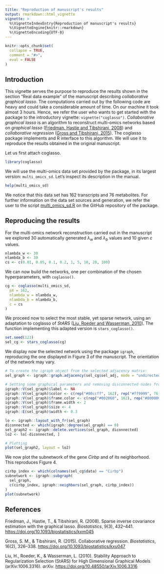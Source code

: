 ```yaml
---
title: "Reproduction of manuscript's results"
output: rmarkdown::html_vignette
vignette: >
  %\VignetteIndexEntry{Reproduction of manuscript's results}
  %\VignetteEngine{knitr::rmarkdown}
  %\VignetteEncoding{UTF-8}
---
```


```r
knitr::opts_chunk$set(
  collapse = TRUE,
  comment = "#>",
  eval = FALSE
)
```

## Introduction

This vignette serves the purpose to reproduce the results shown in the section "Real data example" of the manuscript describing *collaborative graphical lasso*. The computations carried out by the following code are heavy and could take a considerable amount of time. On our machine it took almost 3 hours. Hence, we refer the user who wants to get started with the package to the introductory vignette: `vignette("coglasso")`. *Collaborative graphical lasso* is an algorithm to reconstruct multi-omics networks based on *graphical lasso* ([Friedman, Hastie and Tibshirani, 2008](#ref)) and *collaborative regression* ([Gross and Tibshirani, 2015](#ref)). The coglasso package implements and R interface to this algorithm. We will use it to reproduce the results obtained in the original manuscript.

Let us first attach coglasso.

```r
library(coglasso)
```

We will use the multi-omics data set provided by the package, in its largest version: `multi_omics_sd`. Let's inspect its description in the manual.

```r
help(multi_omics_sd)
```

We notice that this data set has 162 transcripts and 76 metabolites. For further information on the data set sources and generation, we refer the user to the script [multi_omics_sd.R](https://github.com/DrQuestion/coglasso/blob/main/data-raw/multi_omics_sd.R) on the GitHub repository of the package.

## Reproducing the results

For the multi-omics network reconstruction carried out in the manuscript we explored 30 automatically generated $λ_w$ and $λ_b$ values and 10 given $c$ values.

```r
nlambda_w <- 30
nlambda_b <- 30
cs <- c(0.01, 0.05, 0.1, 0.2, 1, 5, 10, 20, 100)
```

We can now build the networks, one per combination of the chosen hyperparameters, with `coglasso()`.

```r
cg <- coglasso(multi_omics_sd,
  pX = 162,
  nlambda_w = nlambda_w,
  nlambda_b = nlambda_b,
  c = cs
)
```

We proceed now to select the most stable, yet sparse network, using an adaptation to coglasso of *StARS* ([Liu, Roeder and Wasserman, 2010](#ref)). The function implementing this adapted version is `stars_coglasso()`.

```r
set.seed(123)
sel_cg <- stars_coglasso(cg)
```

We display now the selected network using the package `igraph`, reproducing the one displayed in Figure 3 of the manuscript. The orientation of the network may vary.

```r
# To create the igraph object from the selected adjacency matrix:
sel_graph <- igraph::graph.adjacency(sel_cg$sel_adj, mode = "undirected")

# Setting some graphical parameters and removing disconnected nodes from the graph
igraph::V(sel_graph)$label <- NA
igraph::V(sel_graph)$color <- c(rep("#00ccff", 162), rep("#ff9999", 76))
igraph::V(sel_graph)$frame.color <- c(rep("#002060", 162), rep("#800000", 76))
igraph::V(sel_graph)$frame.width <- 2
igraph::V(sel_graph)$size <- 4
igraph::E(sel_graph)$width <- 0.3

lo <- igraph::layout_with_fr(sel_graph)
diconnected <- which(igraph::degree(sel_graph) == 0)
sel_graph2 <- igraph::delete.vertices(sel_graph, diconnected)
lo2 <- lo[-diconnected, ]

# Plotting
plot(sel_graph2, layout = lo2)
```

We now plot the subnetwork of the gene *Cirbp* and of its neighborhood. This reproduces Figure 4.

```r
cirbp_index <- which(colnames(sel_cg$data) == "Cirbp")
subnetwork <- igraph::subgraph(
  sel_graph,
  c(cirbp_index, igraph::neighbors(sel_graph, cirbp_index))
)
plot(subnetwork)
```

## References {#ref}

Friedman, J., Hastie, T., & Tibshirani, R. (2008). Sparse inverse covariance estimation with the graphical lasso. *Biostatistics*, 9(3), 432--441. <https://doi.org/10.1093/biostatistics/kxm045>

Gross, S. M., & Tibshirani, R. (2015). Collaborative regression. *Biostatistics*, 16(2), 326--338. <https://doi.org/10.1093/biostatistics/kxu047> 

Liu, H., Roeder, K., & Wasserman, L. (2010).
Stability Approach to Regularization Selection (StARS) for High Dimensional Graphical Models (arXiv:1006.3316). *arXiv.* <https://doi.org/10.48550/arXiv.1006.3316>
